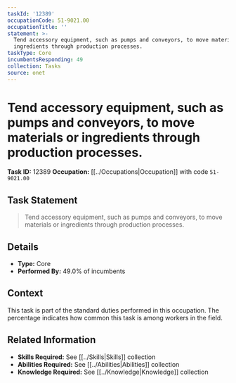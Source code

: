 ```yaml
---
taskId: '12389'
occupationCode: 51-9021.00
occupationTitle: ''
statement: >-
  Tend accessory equipment, such as pumps and conveyors, to move materials or
  ingredients through production processes.
taskType: Core
incumbentsResponding: 49
collection: Tasks
source: onet
---
```

# Tend accessory equipment, such as pumps and conveyors, to move materials or ingredients through production processes.

**Task ID:** 12389
**Occupation:** [[../Occupations|Occupation]] with code `51-9021.00`

## Task Statement

> Tend accessory equipment, such as pumps and conveyors, to move materials or ingredients through production processes.

## Details

- **Type:** Core
- **Performed By:** 49.0% of incumbents

## Context

This task is part of the standard duties performed in this occupation. The percentage indicates how common this task is among workers in the field.

## Related Information

- **Skills Required:** See [[../Skills|Skills]] collection
- **Abilities Required:** See [[../Abilities|Abilities]] collection
- **Knowledge Required:** See [[../Knowledge|Knowledge]] collection
